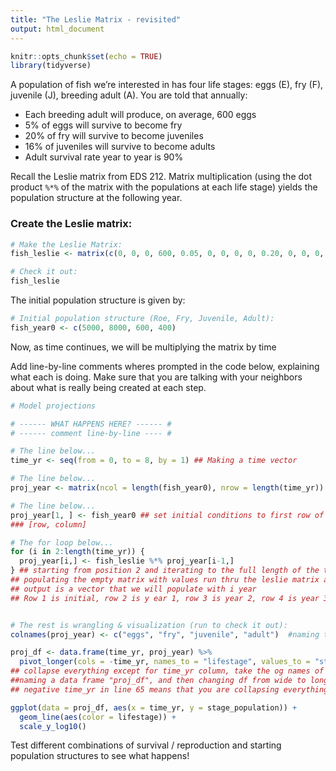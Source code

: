 ```yaml
---
title: "The Leslie Matrix - revisited"
output: html_document
---
```


```r
knitr::opts_chunk$set(echo = TRUE)
library(tidyverse)
```

A population of fish we're interested in has four life stages: eggs (E), fry (F), juvenile (J), breeding adult (A). You are told that annually:

- Each breeding adult will produce, on average, 600 eggs
- 5% of eggs will survive to become fry
- 20% of fry will survive to become juveniles
- 16% of juveniles will survive to become adults
- Adult survival rate year to year is 90%

Recall the Leslie matrix from EDS 212. Matrix multiplication (using the dot product `%*%` of the matrix with the populations at each life stage) yields the population structure at the following year. 

### Create the Leslie matrix:

```r
# Make the Leslie Matrix:
fish_leslie <- matrix(c(0, 0, 0, 600, 0.05, 0, 0, 0, 0, 0.20, 0, 0, 0, 0, 0.16, 0.9), nrow = 4, ncol = 4, byrow = TRUE)

# Check it out: 
fish_leslie
```

The initial population structure is given by: 
```r
# Initial population structure (Roe, Fry, Juvenile, Adult): 
fish_year0 <- c(5000, 8000, 600, 400)
```

Now, as time continues, we will be multiplying the matrix by time

Add line-by-line comments wheres prompted in the code below, explaining what each is doing. Make sure that you are talking with your neighbors about what is really being created at each step. 

```r
# Model projections

# ------ WHAT HAPPENS HERE? ------ #
# ------ comment line-by-line ---- #

# The line below...
time_yr <- seq(from = 0, to = 8, by = 1) ## Making a time vector

# The line below...
proj_year <- matrix(ncol = length(fish_year0), nrow = length(time_yr))  ##  creates an empty matrix to fill up with values created via for loop iteration

# The line below...
proj_year[1, ] <- fish_year0 ## set initial conditions to first row of our empty matrix
### [row, column]

# The for loop below...
for (i in 2:length(time_yr)) {
  proj_year[i,] <- fish_leslie %*% proj_year[i-1,]
} ## starting from position 2 and iterating to the full length of the time vector (0-8), because we already set our initial condition
## populating the empty matrix with values run thru the leslie matrix at time 2-8 ((dot product of leslie matrix and previous year's matrix (first one is initial conditions)))
## output is a vector that we will populate with i year 
## Row 1 is initial, row 2 is y ear 1, row 3 is year 2, row 4 is year 3...


# The rest is wrangling & visualization (run to check it out):
colnames(proj_year) <- c("eggs", "fry", "juvenile", "adult")  #naming the column names 

proj_df <- data.frame(time_yr, proj_year) %>% 
  pivot_longer(cols = -time_yr, names_to = "lifestage", values_to = "stage_population")
## collapse everything except for time_yr column, take the og names of the column and name them lifestage, and the values to stage pop
##naming a data frame "proj_df", and then changing df from wide to long where the columns become the time in years
## negative time_yr in line 65 means that you are collapsing everything, except for time!

ggplot(data = proj_df, aes(x = time_yr, y = stage_population)) +
  geom_line(aes(color = lifestage)) +
  scale_y_log10()

```

Test different combinations of survival / reproduction and starting population structures to see what happens! 



